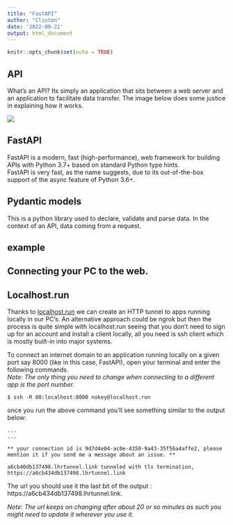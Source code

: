 ```yaml
---
title: "FastAPI"
author: "Clinton"
date: '2022-09-21'
output: html_document
---
```


```r
knitr::opts_chunk$set(echo = TRUE)
```
## API 
What's an API? 
Its simply an application that sits between a web server and an application to facilitate data transfer. The image below does some justice in explaining how it works. 

![](www/api_explained.jpg)

## FastAPI  
FastAPI is a modern, fast (high-performance), web framework for building APIs with Python 3.7+ based on standard Python type hints.   
FastAPI is very fast, as the name suggests, due to its out-of-the-box support of the async feature of Python 3.6+.   


## Pydantic models  
This is a python library used to declare, validate and parse data. In the context of an API, data coming from a request.    

## example  


## Connecting your PC to the web.
## Localhost.run
Thanks to [localhost.run](https://localhost.run/docs/) we can create an HTTP tunnel to apps running locally in our PC's. An alternative approach could be ngrok but then the process is quite simple with localhost.run seeing that you don't need to sign up for an account and install a client locally, all you need is ssh client which is mostly built-in into major systems.     

To connect an internet domain to an application running locally on a given port say 8000 (like in this case, FastAPI),
open your terminal and enter the following commands.     
_Note: The only thing you need to change when connecting to a different app is the port number._   

```
$ ssh -R 80:localhost:8000 nokey@localhost.run
```

once you run the above command you'll see something similar to the output below: 

```
...
...

** your connection id is 9d7d4e04-ac0e-4350-9a43-35f56a4affe2, please mention it if you send me a message about an issue. **

a6cb40db137498.lhrtunnel.link tunneled with tls termination, https://a6cb434db137498.lhrtunnel.link

```
The url you should use it the last bit of the output : https://a6cb434db137498.lhrtunnel.link.    

_Note: The url keeps on changing after about 20 or so minutes as such you might need to update it wherever you use it._        


